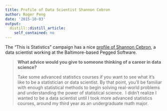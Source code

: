 ```yaml
---
title: Profile of Data Scientist Shannon Cebron
author: Roger Peng
date: '2015-10-03'
output:
  distill::distill_article:
    self_contained: no
---
```


The "This is Statistics" campaign has a nice [profile of Shannon Cebron](http://thisisstatistics.org/interview-with-shannon-cebron-from-pegged-software/), a data scientist working at the Baltimore-based Pegged Software.

> **What advice would you give to someone thinking of a career in data science?**
> 
> Take some advanced statistics courses if you want to see what it’s like to be a statistician or data scientist. By that point, you’ll be familiar with enough statistical methods to begin solving real-world problems and understanding the power of statistical science.  I didn’t realize I wanted to be a data scientist until I took more advanced statistics courses, around my third year as an undergraduate math major.
